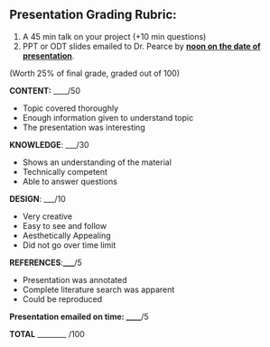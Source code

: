 {{MY5970}}

==Presentation Grading Rubric:==
# A 45 min talk on your project (+10 min questions)
# PPT or ODT slides emailed to Dr. Pearce by '''<u>noon on the date of presentation</u>'''.

(Worth 25% of final grade, graded out of 100)

'''CONTENT:''' ____/50

* Topic covered thoroughly
* Enough information given to 	understand topic
* The presentation was interesting

'''KNOWLEDGE ''': ___/30

* Shows an 	understanding of the material
* Technically competent
* Able to answer questions

'''DESIGN''': ___/10

* Very creative
* Easy to see and follow
* Aesthetically Appealing
* Did not go over time limit

'''REFERENCES''':''' ___ '''/5

* Presentation was annotated
* Complete literature search was apparent
* Could be reproduced

'''Presentation emailed on time: ____'''/5 '''
'''



'''TOTAL''' ________ /100